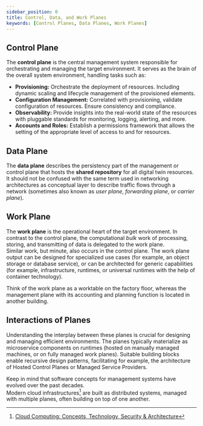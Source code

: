 ```yaml
---
sidebar_position: 0
title: Control, Data, and Work Planes
keywords: [Control Planes, Data Planes, Work Planes]
---
```


## Control Plane

The **control plane** is the central management system responsible for orchestrating and managing the target environment. It serves as the brain of the overall system environment, handling tasks such as:
- **Provisioning:** Orchestrate the deployment of resources. Including dynamic scaling and lifecycle management of the provisioned elements.
- **Configuration Management:** Correlated with provisioning, validate configuration of resources. Ensure consistency and compliance.
- **Observability:** Provide insights into the real-world state of the resources with pluggable standards for monitoring, logging, alerting, and more.
- **Accounts and Roles:** Establish a permissions framework that allows the setting of the appropriate level of access to and for resources.


## Data Plane

The **data plane** describes the persistency part of the management or control plane that hosts the **shared repository** for all digital twin resources.  
It should not be confused with the same term used in networking architectures as conceptual layer to describe traffic flows through a network (sometimes also known as *user plane*, *forwarding plane*, or *carrier plane*).


## Work Plane

The **work plane** is the operational heart of the target environment. In contrast to the control plane, the computational *bulk* work of processing, storing, and transmitting of data is delegated to the work plane.  
Similar work, but minute, also occurs in the control plane. The work plane output can be designed for specialized use cases (for example, an object storage or database service), or can be architected for generic capabilities (for example, infrastructure, runtimes, or universal runtimes with the help of container technology). 

Think of the work plane as a worktable on the factory floor, whereas the management plane with its accounting and planning function is located in another building.

<ApeiroFigure src="/control-planes/img/cpwp.svg" 
  alt="Control and work planes" 
  caption="Control and work planes"
  width="100%"/>


## Interactions of Planes

Understanding the interplay between these planes is crucial for designing and managing efficient environments. The planes typically materialize as microservice components on runtimes (hosted on manually managed machines, or on fully managed work planes). Suitable building blocks enable recursive design patterns, facilitating for example, the architecture of Hosted Control Planes or Managed Service Providers.

<ApeiroFigure src="/control-planes/img/cpwp-recursive.svg" 
  alt="Recursive building blocks" 
  caption="Recursive building blocks"
  width="100%"/>

Keep in mind that software concepts for management systems have evolved over the past decades.  
Modern cloud infrastructures[^1] are built as distributed systems, managed with multiple planes, often building on top of one another.

[^1]: [Cloud Computing: Concepts, Technology, Security & Architecture](https://www.amazon.com/Cloud-Computing-Technology-Architecture-Enterprise-dp-0138052255/dp/0138052255)